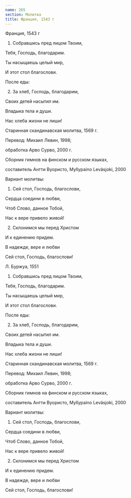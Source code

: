 ```yaml
---
name: 265
section: Молитва
title: Франция, 1543 г
---
```

Франция, 1543 г


1. Собравшись пред лицом Твоим,

Тебя, Господь, благодарим.

Ты насыщаешь целый мир,

И этот стол благослови.


После еды:

2. За хлеб, Господь, благодарим,

Своих детей насытил им.

Владыка тела и души.

Нас хлеба жизни не лиши!


Старинная скандинавская молитва, 1569 г.

Перевод: Михаил Левин, 1998;

обработка Арво Сурво, 2000 г.

Сборник гимнов на финском и русском языках,

составитель Антти Вуористо, Myllypaino Leväsjoki, 2000


Вариант молитвы:

1. Сей стол, Господь, благослови,

Сердца соедини в любви,

Чтоб Слово, данное Тобой,

Нас к вере привело живой!


2. Склонимся мы перед Христом

И к единению придем.

В надежде, вере и любви

Сей стол, Господь, благослови!

Л. Буржуа, 1551


1. Собравшись пред лицом Твоим,

Тебя, Господь, благодарим.

Ты насыщаешь целый мир,

И этот стол благослови.


После еды:

2. За хлеб, Господь, благодарим,

Своих детей насытил им.

Владыка тела и души.

Нас хлеба жизни не лиши!


Старинная скандинавская молитва, 1569 г.

Перевод: Михаил Левин, 1998;

обработка Арво Сурво, 2000 г.

Сборник гимнов на финском и русском языках,

составитель Антти Вуористо, Myllypaino Leväsjoki, 2000


Вариант молитвы:

1. Сей стол, Господь, благослови,

Сердца соедини в любви,

Чтоб Слово, данное Тобой,

Нас к вере привело живой!


2. Склонимся мы перед Христом

И к единению придем.

В надежде, вере и любви

Сей стол, Господь, благослови!
